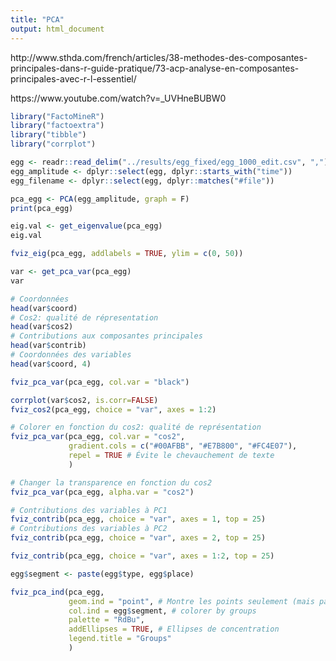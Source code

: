 ```yaml
---
title: "PCA"
output: html_document
---
```

http://www.sthda.com/french/articles/38-methodes-des-composantes-principales-dans-r-guide-pratique/73-acp-analyse-en-composantes-principales-avec-r-l-essentiel/

https://www.youtube.com/watch?v=_UVHneBUBW0

```r
library("FactoMineR")
library("factoextra")
library("tibble")
library("corrplot")
```

```r
egg <- readr::read_delim("../results/egg_fixed/egg_1000_edit.csv", ",")
egg_amplitude <- dplyr::select(egg, dplyr::starts_with("time"))
egg_filename <- dplyr::select(egg, dplyr::matches("#file"))

```

```r
pca_egg <- PCA(egg_amplitude, graph = F)
print(pca_egg)
```

```r
eig.val <- get_eigenvalue(pca_egg)
eig.val
```

```r
fviz_eig(pca_egg, addlabels = TRUE, ylim = c(0, 50))
```

```r
var <- get_pca_var(pca_egg)
var

# Coordonnées
head(var$coord)
# Cos2: qualité de répresentation
head(var$cos2)
# Contributions aux composantes principales
head(var$contrib)
# Coordonnées des variables
head(var$coord, 4)
```

```r
fviz_pca_var(pca_egg, col.var = "black")
```

```r
corrplot(var$cos2, is.corr=FALSE)
fviz_cos2(pca_egg, choice = "var", axes = 1:2)
```

```r
# Colorer en fonction du cos2: qualité de représentation
fviz_pca_var(pca_egg, col.var = "cos2",
             gradient.cols = c("#00AFBB", "#E7B800", "#FC4E07"),
             repel = TRUE # Évite le chevauchement de texte
             )

# Changer la transparence en fonction du cos2
fviz_pca_var(pca_egg, alpha.var = "cos2")
```

```r
# Contributions des variables à PC1
fviz_contrib(pca_egg, choice = "var", axes = 1, top = 25)
# Contributions des variables à PC2
fviz_contrib(pca_egg, choice = "var", axes = 2, top = 25)

fviz_contrib(pca_egg, choice = "var", axes = 1:2, top = 25)
```

```r
egg$segment <- paste(egg$type, egg$place)

fviz_pca_ind(pca_egg,
             geom.ind = "point", # Montre les points seulement (mais pas le "text")
             col.ind = egg$segment, # colorer by groups
             palette = "RdBu",
             addEllipses = TRUE, # Ellipses de concentration
             legend.title = "Groups"
             )
```

